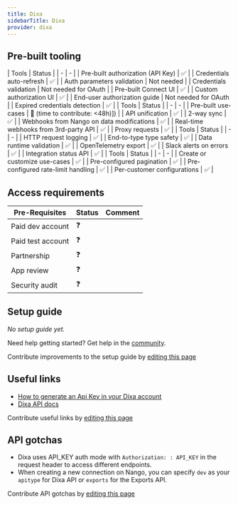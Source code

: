 ```yaml
---
title: Dixa
sidebarTitle: Dixa
provider: dixa
---
```




<Overview />

## Pre-built tooling

<AccordionGroup>
<Accordion title="✅ Authorization">
| Tools | Status |
| - | - |
| Pre-built authorization (API Key) | ✅ |
| Credentials auto-refresh | ✅ |
| Auth parameters validation | Not needed |
| Credentials validation | Not needed for OAuth |
| Pre-built Connect UI | ✅ |
| Custom authorization UI | ✅ |
| End-user authorization guide | Not needed for OAuth |
| Expired credentials detection | ✅ |
</Accordion>
<Accordion title="✅ Read & write data">
| Tools | Status |
| - | - |
| Pre-built use-cases | 🚫 (time to contribute: &lt;48h)]) |
| API unification | ✅ |
| 2-way sync | ✅ |
| Webhooks from Nango on data modifications | ✅ |
| Real-time webhooks from 3rd-party API | ✅ |
| Proxy requests | ✅ |
</Accordion>
<Accordion title="✅ Observability & data quality">
| Tools | Status |
| - | - |
| HTTP request logging | ✅ |
| End-to-type type safety | ✅ |
| Data runtime validation | ✅ |
| OpenTelemetry export | ✅ |
| Slack alerts on errors | ✅ |
| Integration status API | ✅ |
</Accordion>
<Accordion title="✅ Customization">
| Tools | Status |
| - | - |
| Create or customize use-cases | ✅ |
| Pre-configured pagination | ✅ |
| Pre-configured rate-limit handling | ✅ |
| Per-customer configurations | ✅ |
</Accordion>
</AccordionGroup>

<PreBuiltUseCases />

## Access requirements
| Pre-Requisites | Status | Comment|
| - | - | - |
| Paid dev account | ❓ |  |
| Paid test account | ❓ |  |
| Partnership | ❓ | |
| App review | ❓ |  |
| Security audit | ❓ | |


## Setup guide

_No setup guide yet._

<Tip>Need help getting started? Get help in the [community](https://nango.dev/slack).</Tip>

<Note>Contribute improvements to the setup guide by [editing this page](https://github.com/nangohq/nango/tree/master/docs-v2/integrations/all/dixa.mdx)</Note>


## Useful links

-   [How to generate an Api Key in your Dixa account](https://docs.dixa.io/docs/tutorial-create-an-api-token/)
-   [Dixa API docs](https://docs.dixa.io/openapi/dixa-api/v1/overview/)

<Note>Contribute useful links by [editing this page](https://github.com/nangohq/nango/tree/master/docs-v2/integrations/all/dixa.mdx)</Note>

## API gotchas

- Dixa uses API_KEY auth mode with `Authorization: : API_KEY` in the request header to access different endpoints.
- When creating a new connection on Nango, you can specify `dev` as your `apitype` for Dixa API or `exports` for the Exports API.

<Note>Contribute API gotchas by [editing this page](https://github.com/nangohq/nango/tree/master/docs-v2/integrations/all/dixa.mdx)</Note>
